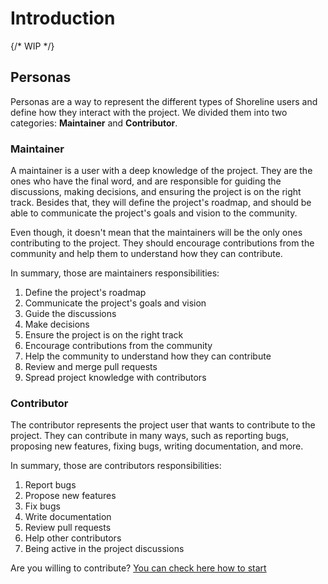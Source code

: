# Introduction

{/* WIP */}

## Personas

Personas are a way to represent the different types of Shoreline users and define how they interact with the project.
We divided them into two categories: **Maintainer** and **Contributor**.

### Maintainer

A maintainer is a user with a deep knowledge of the project. They are the ones who have the final word, and are
responsible for guiding the discussions, making decisions, and ensuring the project is on the right track. Besides that,
they will define the project's roadmap, and should be able to communicate the project's goals and vision to the community.

Even though, it doesn't mean that the maintainers will be the only ones contributing to the project. They should encourage
contributions from the community and help them to understand how they can contribute.

In summary, those are maintainers responsibilities:

1. Define the project's roadmap
2. Communicate the project's goals and vision
3. Guide the discussions
4. Make decisions
5. Ensure the project is on the right track
6. Encourage contributions from the community
7. Help the community to understand how they can contribute
8. Review and merge pull requests
9. Spread project knowledge with contributors

### Contributor

The contributor represents the project user that wants to contribute to the project. They can contribute in many ways, such as
reporting bugs, proposing new features, fixing bugs, writing documentation, and more.

In summary, those are contributors responsibilities:

1. Report bugs
2. Propose new features
3. Fix bugs
4. Write documentation
5. Review pull requests
6. Help other contributors
7. Being active in the project discussions

Are you willing to contribute? [You can check here how to start](/guides/contributing)




